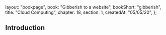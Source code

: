   layout: "bookpage",
  book: "Gibberish to a website",
  bookShort: "gibberish",
  title: "Cloud Computing",
  chapter: 18,
  section: 1,
  createdAt: "05/05/20",
};

## Introduction
